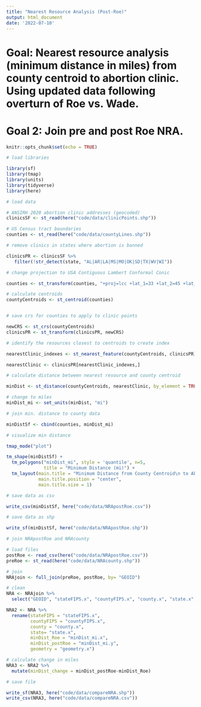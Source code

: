 ```yaml
---
title: "Nearest Resource Analysis (Post-Roe)"
output: html_document
date: '2022-07-10'
---
```


# Goal: Nearest resource analysis (minimum distance in miles) from county centroid to abortion clinic. Using updated data following overturn of Roe vs. Wade. 

# Goal 2: Join pre and post Roe NRA. 

```r
knitr::opts_chunk$set(echo = TRUE)
```

```r
# load libraries

library(sf)
library(tmap)
library(units)
library(tidyverse)
library(here)

```

```r
# load data

# ANSIRH 2020 abortion clinic addresses (geocoded)
clinicsSF <- st_read(here("code/data/clinicPoints.shp"))

# US Census tract boundaries
counties <- st_read(here("code/data/countyLines.shp"))
```


```r
# remove clinics in states where abortion is banned

clinicsPR <- clinicsSF %>%
   filter(!str_detect(state, "AL|AR|LA|MS|MO|OK|SD|TX|WV|WI"))
```

```r
# change projection to USA Contiguous Lambert Conformal Conic

counties <- st_transform(counties, "+proj=lcc +lat_1=33 +lat_2=45 +lat_0=39 +lon_0=-96 +x_0=0 +y_0=0 +datum=NAD83 +units=m +no_defs")

# calculate centroids 
countyCentroids <- st_centroid(counties)



```


```r
# save crs for counties to apply to clinic points

newCRS <- st_crs(countyCentroids)
clinicsPR <- st_transform(clinicsPR, newCRS)

```

```r
# identify the resources closest to centroids to create index

nearestClinic_indexes <- st_nearest_feature(countyCentroids, clinicsPR)

nearestClinic <- clinicsPR[nearestClinic_indexes,]
```

```r
# calculate distance between nearest resource and county centroid

minDist <- st_distance(countyCentroids, nearestClinic, by_element = TRUE)

# change to miles 
minDist_mi <- set_units(minDist, "mi")

```

```r
# join min. distance to county data

minDistSf <- cbind(counties, minDist_mi)
```

```r
# visualize min distance 

tmap_mode("plot")

tm_shape(minDistSf) +
  tm_polygons("minDist_mi", style = 'quantile', n=5,
              title = "Minimum Distance (mi)") +
  tm_layout(main.title = "Minimum Distance from County Centroid\n to Abortion Clinic",
            main.title.position = "center",
            main.title.size = 1)
```


```r
# save data as csv

write_csv(minDistSf, here("code/data/NRApostRoe.csv"))

# save data as shp

write_sf(minDistSf, here("code/data/NRApostRoe.shp"))
```

```r
# join NRApostRoe and NRAcounty

# load files
postRoe <- read_csv(here("code/data/NRApostRoe.csv"))
preRoe <- st_read(here("code/data/NRAcounty.shp"))

# join
NRAjoin <- full_join(preRoe, postRoe, by= "GEOID")

# clean
NRA <- NRAjoin %>%
  select("GEOID", "stateFIPS.x", "countyFIPS.x", "county.x", "state.x", "minDist_mi.x", "minDist_mi.y", "geometry.x") 

NRA2 <- NRA %>%
  rename(stateFIPS = "stateFIPS.x", 
         countyFIPS = "countyFIPS.x", 
         county = "county.x",
         state= "state.x",
         minDist_Roe = "minDist_mi.x", 
         minDist_postRoe = "minDist_mi.y", 
         geometry = "geometry.x")

# calculate change in miles 
NRA3 <- NRA2 %>%
  mutate(minDist_change = minDist_postRoe-minDist_Roe)

# save file

write_sf(NRA3, here("code/data/compareNRA.shp"))
write_csv(NRA3, here("code/data/compareNRA.csv"))
```


